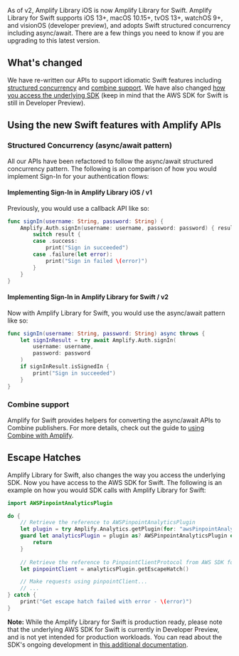 As of v2, Amplify Library iOS is now Amplify Library for Swift. Amplify Library for Swift supports iOS 13+, macOS 10.15+, tvOS 13+, watchOS 9+, and visionOS (developer preview), and adopts Swift structured concurrency including async/await. There are a few things you need to know if you are upgrading to this latest version.

## What's changed

We have re-written our APIs to support idiomatic Swift features including [structured concurrency](#structured-concurrency-asyncawait-pattern) and [combine support](/gen1/[platform]/start/project-setup/combine-framework/). We have also changed [how you access the underlying SDK](#escape-hatches) (keep in mind that the AWS SDK for Swift is still in Developer Preview). 

## Using the new Swift features with Amplify APIs

### Structured Concurrency (async/await pattern)

All our APIs have been refactored to follow the async/await structured concurrency pattern. The following is an comparison of how you would implement Sign-In for your authentication flows:

#### Implementing Sign-In in Amplify Library iOS / v1 

Previously, you would use a callback API like so:

```swift
func signIn(username: String, password: String) {
    Amplify.Auth.signIn(username: username, password: password) { result in
        switch result {
        case .success:
            print("Sign in succeeded")
        case .failure(let error):
            print("Sign in failed \(error)")
        }
    }
}
```

#### Implementing Sign-In in Amplify Library for Swift / v2

Now with Amplify Library for Swift, you would use the async/await pattern like so:

```swift
func signIn(username: String, password: String) async throws {
    let signInResult = try await Amplify.Auth.signIn(
        username: username, 
        password: password
    )
    if signInResult.isSignedIn {
        print("Sign in succeeded")
    }
}
```

### Combine support

Amplify for Swift provides helpers for converting the async/await APIs to Combine publishers. For more details, check out the guide to [using Combine with Amplify](/[platform]/start/project-setup/combine-framework/).

## Escape Hatches

Amplify Library for Swift, also changes the way you access the underlying SDK. Now you have access to the AWS SDK for Swift. The following is an example on how you would SDK calls with Amplify Library for Swift:

```swift
import AWSPinpointAnalyticsPlugin

do {
    // Retrieve the reference to AWSPinpointAnalyticsPlugin
    let plugin = try Amplify.Analytics.getPlugin(for: "awsPinpointAnalyticsPlugin")
    guard let analyticsPlugin = plugin as? AWSPinpointAnalyticsPlugin else {
        return
    }
    
    // Retrieve the reference to PinpointClientProtocol from AWS SDK for Swift
    let pinpointClient = analyticsPlugin.getEscapeHatch()

    // Make requests using pinpointClient...
    // ...
} catch {
    print("Get escape hatch failed with error - \(error)")
}
```

**Note:** While the Amplify Library for Swift is production ready, please note that the underlying AWS SDK for Swift is currently in Developer Preview, and is not yet intended for production workloads. You can read about the SDK's ongoing development in [this additional documentation](https://github.com/awslabs/aws-sdk-swift/blob/main/Sources/Core/AWSSDKForSwift/Documentation.docc/stability.md).
